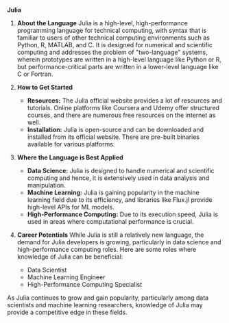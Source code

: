 **Julia**

1. **About the Language**
   Julia is a high-level, high-performance programming language for technical computing, with syntax that is familiar to users of other technical computing environments such as Python, R, MATLAB, and C. It is designed for numerical and scientific computing and addresses the problem of "two-language" systems, wherein prototypes are written in a high-level language like Python or R, but performance-critical parts are written in a lower-level language like C or Fortran.

2. **How to Get Started**

   - **Resources:** The Julia official website provides a lot of resources and tutorials. Online platforms like Coursera and Udemy offer structured courses, and there are numerous free resources on the internet as well.
   - **Installation:** Julia is open-source and can be downloaded and installed from its official website. There are pre-built binaries available for various platforms.

3. **Where the Language is Best Applied**

   - **Data Science:** Julia is designed to handle numerical and scientific computing and hence, it is extensively used in data analysis and manipulation.
   - **Machine Learning:** Julia is gaining popularity in the machine learning field due to its efficiency, and libraries like Flux.jl provide high-level APIs for ML models.
   - **High-Performance Computing:** Due to its execution speed, Julia is used in areas where computational performance is crucial.

4. **Career Potentials**
   While Julia is still a relatively new language, the demand for Julia developers is growing, particularly in data science and high-performance computing roles. Here are some roles where knowledge of Julia can be beneficial:
   - Data Scientist
   - Machine Learning Engineer
   - High-Performance Computing Specialist

As Julia continues to grow and gain popularity, particularly among data scientists and machine learning researchers, knowledge of Julia may provide a competitive edge in these fields.
